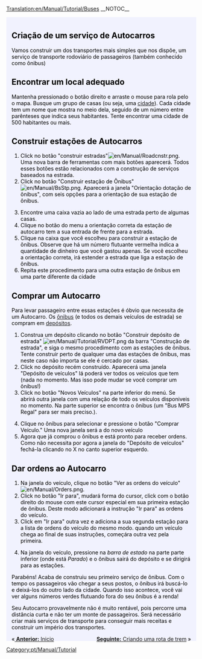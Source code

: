 [[Translation:en/Manual/Tutorial/Buses]]
__NOTOC__
{{en/Tabs|5|2
|pt/Manual/Tutorial/Tutorial|1. Inicio<!--
-->|pt/Manual/Tutorial/Autocarros (Ônibus)|2. Autocarros<!--
-->|pt/Manual/Tutorial/Comboios (Trens)|3. Comboios<!--
-->|pt/Manual/Tutorial/Aviões|4. Aviões<!--
-->|pt/Manual/Tutorial/Fim|5. Final}}
<div style="padding:.5em 1em 1em 1em; border-top:none; background-color:#f1f2fe; color:#000;">
{{pt/Manual/Tutorial/Tutorial}}
==Criação de um serviço de Autocarros==
Vamos construir um dos transportes mais simples que nos dispõe, um serviço de transporte rodoviário de passageiros (também conhecido como ônibus)

==Encontrar um local adequado==
Mantenha pressionado o botão direito e arraste o mouse para rola pelo o mapa. Busque um grupo de casas (ou seja, uma [[pt/Cidade|cidade]]). Cada cidade tem um nome que mostra no meio dela, seguido de um número entre parênteses que indica seus habitantes. Tente encontrar uma cidade de 500 habitantes ou mais.
{{en/Phototable|[[File:pt/Manual/Tutorial onibus 1.png|400px]]|Un pueblo.|none}}

==Construir estações de Autocarros==

#Click no botão "construir estradas"[[File:en/Manual/Roadcnstr.png]]. Uma nova barra de ferramentas com mais botões aparecerá. Todos esses botões estão relacionados com a construção de serviços baseados na estrada.
#Click no botão "Construir estação de Ônibus" [[File:en/Manual/BsStp.png]]. Aparecerá a janela "Orientação dotação de ônibus", com seis opções para a orientação de sua estação de ônibus.
{{en/Phototable|[[File:pt/Manual/Tutorial/Estacao de onibus2.png]]|Escolha uma orientação e localização.|none|6=:}}
<ol start="3">
<li>Encontre uma caixa vazia ao lado de uma estrada perto de algumas casas.
<li> Clique no botão do menu a orientação correta da estação de autocarro tem a sua entrada de frente para a estrada.
<li> Clique na caixa que você escolheu para construir a estação de ônibus. Observe que há um número flutuante vermelha indica a quantidade de dinheiro que você gastou apenas. Se você escolheu a orientação correta, irá estender a estrada que liga a estação de ônibus.
<li> Repita este procedimento para uma outra estação de ônibus em uma parte diferente da cidade
</ol>
{{en/Phototable|[[File:pt/Manual/Tutorial onibus 4.png|400px]]|Após a construção das duas estações de ônibus|none|6=:}}

==Comprar um Autocarro==
Para levar passageiro entre essas estações é óbvio que necessita de um Autocarro. Os [[pt/Ônibus|ônibus]] (e todos os demais veículos de estrada) se compram em [[pt/Depósitos de estrada|depósitos]].
#Construa um depósito clicando no botão "Construir depósito de estrada" [[File:en/Manual/Tutorial/RVDPT.png]] da barra "Construção de estrada", e siga o mesmo procedimento com as estações de ônibus. Tente construir perto de qualquer uma das estações de ônibus, mas neste caso não importa se ele é cercado por casas.
#Click no depósito recém construído. Aparecerá uma janela "Depósito de veículos" lá poderá ver todos os veículos que tem (nada no momento. Mas isso pode mudar se você comprar um ônibus!)
#Click no botão "Novos Veículos" na parte inferior do menú. Se abrirá outra janela com uma relação de todo os veículos disponiveis no momento. Na parte superior se encontra o ônibus (um "Bus MPS Regal" para ser mais preciso.).
{{en/Phototable|[[File:pt/Manual/Tutorial onibus 5.png]]|O interior do depósito...|none|6=:}}
<ol start="4">
<li> Clique no ônibus para selecionar e pressione o botão "Comprar Veículo." Uma nova janela será a do novo veículo
<li>Agora que já comprou o ônibus e está pronto para receber ordens. Como não necessita por agora a janela do "Depósito de veículos" fechá-la clicando no X no canto superior esquerdo.
</ol>

==Dar ordens ao Autocarro==
#Na janela do veículo, clique no botão "Ver as ordens do veículo"[[File:en/Manual/Orders.png]].
#Click no botão "Ir para", mudará forma do cursor, click com o botão direito do mouse com este cursor especial em sua primeira estação de ônibus. Deste modo adicionará a instrução "Ir para<nome da estação>" as ordens do veículo.
#Click em "Ir para" outra vez e adiciona a sua segunda estação para a lista de ordens do veículo do mesmo modo. quando um veículo chega ao final de suas instruções, começára outra vez pela primeira.
{{en/Phototable|[[File:pt/Manual/Tutorial onibus 6.png]]|Dando ordens.|none|6=:}}
<ol start="4">
<li>Na janela do veículo, pressione na ''barra de estado'' na parte parte inferior (onde está ''Parado'') e o ônibus sairá do depósito e se dirigirá para as estações.
</ol>
{{en/Phototable|[[File:pt/Manual/Tutorial onibus 7.png]]|Seu primero ônibus está a pronto de chegar na estação.|none|6=:}}
Parabéns! Acaba de construiu seu primeiro serviço de ônibus. Com o tempo os passageiros vão chegar a seus postos, o ônibus irá buscá-lo e deixá-los do outro lado da cidade. Quando isso acontece, você vai ver alguns números verdes flutuando fora do seu ônibus é a renda!

Seu Autocarro provavelmente não é muito rentável, pois percorre uma distância curta e não ter um monte de passageiros. Será necessário criar mais serviços de transporte para conseguir mais receitas e construir um império dos transportes.


<span style="float: right">[[pt/Manual/Tutorial/Comboios (Trens)|'''Seguinte:''' Criando uma rota de trem]] &raquo; </span>
<span style="float: left">&laquo;[[pt/Manual/Tutorial/Tutorial| '''Anterior:''' Inicio]]</span>
</div>
[[Category:pt/Manual/Tutorial]]